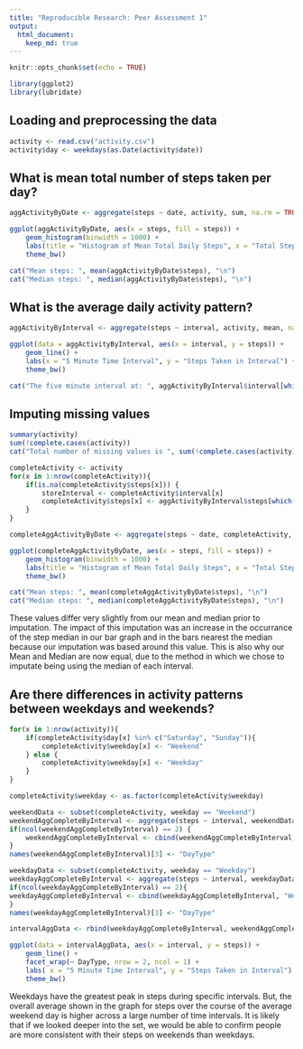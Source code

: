 ```yaml
---
title: "Reproducible Research: Peer Assessment 1"
output: 
  html_document:
    keep_md: true
---
```


```r
knitr::opts_chunk$set(echo = TRUE)

library(ggplot2)
library(lubridate)
```

## Loading and preprocessing the data
```r
activity <- read.csv("activity.csv")
activity$day <- weekdays(as.Date(activity$date))
```

## What is mean total number of steps taken per day?
```r
aggActivityByDate <- aggregate(steps ~ date, activity, sum, na.rm = TRUE)

ggplot(aggActivityByDate, aes(x = steps, fill = steps)) +
    geom_histogram(binwidth = 1000) + 
    labs(title = "Histogram of Mean Total Daily Steps", x = "Total Steps in Single Day", y = "Occurrances of Step Count") +
    theme_bw()

cat("Mean steps: ", mean(aggActivityByDate$steps), "\n")
cat("Median steps: ", median(aggActivityByDate$steps), "\n")
```

## What is the average daily activity pattern?
```r
aggActivityByInterval <- aggregate(steps ~ interval, activity, mean, na.rm = TRUE)

ggplot(data = aggActivityByInterval, aes(x = interval, y = steps)) +
    geom_line() +
    labs(x = "5 Minute Time Interval", y = "Steps Taken in Interval") + 
    theme_bw()

cat("The five minute interval at: ", aggActivityByInterval$interval[which.max(aggActivityByInterval$steps)], " had the greatest number of steps on average across all days.\n")
```



## Imputing missing values
```r
summary(activity)
sum(!complete.cases(activity))
cat("Total number of missing values is ", sum(!complete.cases(activity)), ". With missing values only appearing in the steps column per the summary above.\n")

completeActivity <- activity
for(x in 1:nrow(completeActivity)){
    if(is.na(completeActivity$steps[x])) {
        storeInterval <- completeActivity$interval[x]
        completeActivity$steps[x] <- aggActivityByInterval$steps[which(aggActivityByInterval$interval == storeInterval)]
    }
}
```


```r
completeAggActivityByDate <- aggregate(steps ~ date, completeActivity, sum, na.rm = TRUE)

ggplot(completeAggActivityByDate, aes(x = steps, fill = steps)) +
    geom_histogram(binwidth = 1000) + 
    labs(title = "Histogram of Mean Total Daily Steps", x = "Total Steps in Single Day", y = "Occurrances of Step Count") +
    theme_bw()

cat("Mean steps: ", mean(completeAggActivityByDate$steps), "\n")
cat("Median steps: ", median(completeAggActivityByDate$steps), "\n")
```
These values differ very slightly from our mean and median prior to imputation.
The impact of this imputation was an increase in the occurrance of the step median in our bar graph and in the bars nearest the median because our imputation was based around this value. This is also why our Mean and Median are now equal, due to the method in which we chose to imputate being using the median of each interval.

## Are there differences in activity patterns between weekdays and weekends?
```r
for(x in 1:nrow(activity)){
    if(completeActivity$day[x] %in% c("Saturday", "Sunday")){
        completeActivity$weekday[x] <- "Weekend"
    } else {
        completeActivity$weekday[x] <- "Weekday"
    }
}
```
```r
completeActivity$weekday <- as.factor(completeActivity$weekday)

weekendData <- subset(completeActivity, weekday == "Weekend")
weekendAggCompleteByInterval <- aggregate(steps ~ interval, weekendData, mean, na.rm = TRUE)
if(ncol(weekendAggCompleteByInterval) == 2) {
    weekendAggCompleteByInterval <- cbind(weekendAggCompleteByInterval, "Weekend")
}
names(weekendAggCompleteByInterval)[3] <- "DayType"

weekdayData <- subset(completeActivity, weekday == "Weekday")
weekdayAggCompleteByInterval <- aggregate(steps ~ interval, weekdayData, mean, na.rm = TRUE)
if(ncol(weekdayAggCompleteByInterval) == 2){
weekdayAggCompleteByInterval <- cbind(weekdayAggCompleteByInterval, "Weekday")
}
names(weekdayAggCompleteByInterval)[3] <- "DayType"

intervalAggData <- rbind(weekdayAggCompleteByInterval, weekendAggCompleteByInterval)

ggplot(data = intervalAggData, aes(x = interval, y = steps)) +
    geom_line() +
    facet_wrap(~ DayType, nrow = 2, ncol = 1) +
    labs( x = "5 Minute Time Interval", y = "Steps Taken in Interval") + 
    theme_bw()
```


Weekdays have the greatest peak in steps during specific intervals. But, the overall average shown in the graph for steps  over the course of the average weekend day is higher across a large number of time intervals. It is likely that if we  looked deeper into the set, we would be able to confirm people are more consistent with their steps on weekends than weekdays.















